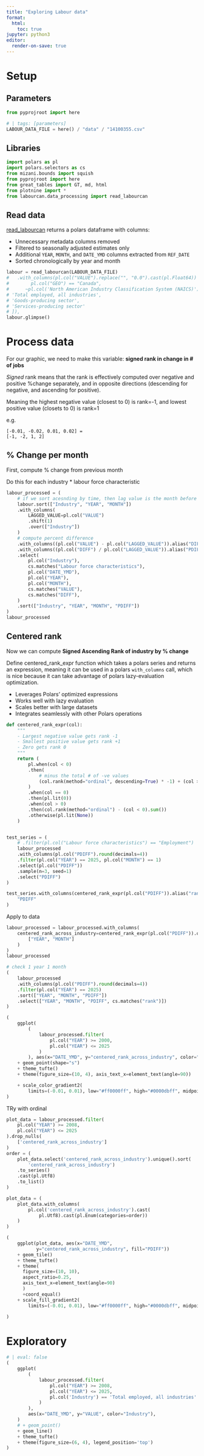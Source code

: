 ```yaml
---
title: "Exploring Labour data"
format: 
  html:
    toc: true
jupyter: python3
editor: 
  render-on-save: true
---
```


# Setup

## Parameters

```python
from pyprojroot import here
```
```python
# | tags: [parameters]
LABOUR_DATA_FILE = here() / "data" / "14100355.csv"
```

## Libraries

```python
import polars as pl
import polars.selectors as cs
from mizani.bounds import squish
from pyprojroot import here
from great_tables import GT, md, html
from plotnine import *
from labourcan.data_processing import read_labourcan
```

## Read data

[read_labourcan](../py/labourcan/data_processing.py) returns a polars dataframe with columns:

- Unnecessary metadata columns removed
- Filtered to seasonally adjusted estimates only
- Additional `YEAR`, `MONTH`, and `DATE_YMD` columns extracted from `REF_DATE`
- Sorted chronologically by year and month


```python
labour = read_labourcan(LABOUR_DATA_FILE)
#   .with_columns(pl.col("VALUE").replace("", "0.0").cast(pl.Float64))
#        pl.col("GEO") == "Canada",
#      ~pl.col('North American Industry Classification System (NAICS)').is_in([
# 'Total employed, all industries',
# 'Goods-producing sector',
# 'Services-producing sector'
# ]),
labour.glimpse()
```


# Process data

For our graphic, we need to make this variable: **signed rank in change in # of jobs**

*Signed* rank means that the rank is effectively computed over negative and positive %change separately, and in opposite directions (descending for negative, and ascending for positive).

Meaning the highest negative value (closest to 0) is rank=-1, and lowest positive value (closets to 0) is rank=1

e.g.

```
[-0.01, -0.02, 0.01, 0.02] = 
[-1, -2, 1, 2]
```

## % Change per month

First, compute % change from previous month

Do this for each industry * labour force characteristic

```python
labour_processed = (
    # if we sort acesnding by time, then lag value is the month before
    labour.sort(["Industry", "YEAR", "MONTH"])
    .with_columns(
        LAGGED_VALUE=pl.col("VALUE")
        .shift(1)
        .over(["Industry"])
    )
    # compute percent difference
    .with_columns((pl.col("VALUE") - pl.col("LAGGED_VALUE")).alias("DIFF"))
    .with_columns((pl.col("DIFF") / pl.col("LAGGED_VALUE")).alias("PDIFF"))
    .select(
        pl.col("Industry"),
        cs.matches("Labour force characteristics"),
        pl.col("DATE_YMD"),
        pl.col("YEAR"),
        pl.col("MONTH"),
        cs.matches("VALUE"),
        cs.matches("DIFF"),
    )
    .sort(["Industry", "YEAR", "MONTH", "PDIFF"])
)
labour_processed
```

## Centered rank

Now we can compute **Signed Ascending Rank of industry by % change**

Define centered_rank_expr function which takes a polars series and returns an expression, meaning it can be used in a polars `with_columns` call, which is nice because it can take advantage of polars lazy-evaluation optimization.

- Leverages Polars' optimized expressions
- Works well with lazy evaluation
- Scales better with large datasets
- Integrates seamlessly with other Polars operations

```python
def centered_rank_expr(col):
    """
    - Largest negative value gets rank -1
    - Smallest positive value gets rank +1
    - Zero gets rank 0
    """
    return (
        pl.when(col < 0)
        .then(
            # minus the total # of -ve values
            (col.rank(method="ordinal", descending=True) * -1) + (col > 0).sum()
        )
        .when(col == 0)
        .then(pl.lit(0))
        .when(col > 0)
        .then(col.rank(method="ordinal") - (col < 0).sum())
        .otherwise(pl.lit(None))
    )


test_series = (
    # .filter(pl.col("Labour force characteristics") == "Employment")
    labour_processed
    .with_columns(pl.col("PDIFF").round(decimals=4))
    .filter(pl.col("YEAR") == 2025, pl.col("MONTH") == 1)
    .select(pl.col("PDIFF"))
    .sample(n=3, seed=1)
    .select("PDIFF")
)

test_series.with_columns(centered_rank_expr(pl.col("PDIFF")).alias("rank")).sort(
    "PDIFF"
)
```


Apply to data

```python
labour_processed = labour_processed.with_columns(
    centered_rank_across_industry=centered_rank_expr(pl.col("PDIFF")).over(
        ["YEAR", "MONTH"]
    )
)
labour_processed
```


```python
# check 1 year 1 month
(
    labour_processed
    .with_columns(pl.col("PDIFF").round(decimals=4))
    .filter(pl.col("YEAR") == 2025)
    .sort(["YEAR", "MONTH", "PDIFF"])
    .select(["YEAR", "MONTH", "PDIFF", cs.matches("rank")])
)
```

```python
(
    ggplot(
        (
            labour_processed.filter(
                pl.col("YEAR") >= 2000,
                pl.col("YEAR") <= 2025
            )
        ), aes(x="DATE_YMD", y="centered_rank_across_industry", color="PDIFF"))
    + geom_point(shape="s")
    + theme_tufte()
    + theme(figure_size=(10, 4), axis_text_x=element_text(angle=90))

    + scale_color_gradient2(
        limits=(-0.01, 0.01), low="#ff0000ff", high="#0000dbff", midpoint=0, oob=squish)
)
```

TRy with ordinal
```python
plot_data = labour_processed.filter(
    pl.col("YEAR") >= 2008,
    pl.col("YEAR") <= 2025
).drop_nulls(
    ['centered_rank_across_industry']
)
order = (
    plot_data.select('centered_rank_across_industry').unique().sort(
        'centered_rank_across_industry')
    .to_series()
    .cast(pl.Utf8)
    .to_list()
)

plot_data = (
    plot_data.with_columns(
        pl.col('centered_rank_across_industry').cast(
            pl.Utf8).cast(pl.Enum(categories=order))
    )
)

(
    ggplot(plot_data, aes(x="DATE_YMD",
           y="centered_rank_across_industry", fill="PDIFF"))
    + geom_tile()
    + theme_tufte()
    + theme(
      figure_size=(10, 10), 
      aspect_ratio=0.25,
      axis_text_x=element_text(angle=90)
      )
      +coord_equal() 
    + scale_fill_gradient2(
        limits=(-0.01, 0.01), low="#ff0000ff", high="#0000dbff", midpoint=0, oob=squish)

)
```

# Exploratory

```python
# | eval: false
(
    ggplot(
        (
            labour_processed.filter(
                pl.col("YEAR") >= 2008,
                pl.col("YEAR") <= 2025,
                pl.col('Industry') == 'Total employed, all industries'
            )
        ),
        aes(x="DATE_YMD", y="VALUE", color="Industry"),
    )
    # + geom_point()
    + geom_line()
    + theme_tufte()
    + theme(figure_size=(6, 4), legend_position='top')
)
```